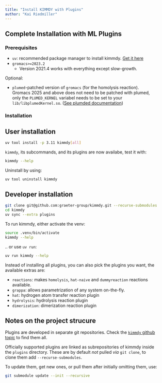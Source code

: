 ```yaml
---
title: "Install KIMMDY with Plugins"
author: "Kai Riedmiller"
---
```


## Complete Installation with ML Plugins

### Prerequisites

- `uv`: recommended package manager to install kimmdy. [Get it here](https://docs.astral.sh/uv/getting-started/installation/)
- `gromacs>=2023.2` 
  - Version 2021.4 works with everything except slow-growth.

Optional:

- `plumed`-patched version of `gromacs` (for the homolysis reaction).
  Gromacs 2025 and above does not need to be patched with plumed, 
only the `PLUMED_KERNEL` variabel needs to be set to your `lib/libplumedKernel.so`.
    ([See plumded documentation](https://www.plumed.org/doc-v2.9/user-doc/html/_installation.html))

### Installation

::: {.panel-tabset}

## User installation

```bash
uv tool install -p 3.11 kimmdy[all]
```

`kimmdy`, its subcommands, and its plugins are now availabe, test it with:

```bash
kimmdy --help
```

Uninstall by using:

```bash
uv tool uninstall kimmdy
```


## Developer installation

```bash
git clone git@github.com:graeter-group/kimmdy.git --recurse-submodules
cd kimmdy
uv sync --extra plugins
```

To run kimmdy, either activate the venv:

```bash
source .venv/bin/activate
kimmdy --help
```

.. or use `uv run`:

```bash
uv run kimmdy --help
```
:::

Instead of installing all plugins, you can also pick the plugins you want, 
the available extras are:

- `reactions`: makes `homolysis`, `hat-naive`  and `dummyreaction` reactions available.
- `grappa`: allows parametrization of any system on-the-fly.
- `hat`: hydrogen atom transfer reaction plugin
- `hydrolysis`: hydrolysis reaction plugin
- `dimerization`: dimerization reaction plugin

## Notes on the project strucure

Plugins are developed in separate git repositories.
Check the [`kimmdy` github topic](https://github.com/topics/kimmdy) to find them all.

Officially supported plugins are linked as subrepositories of kimmdy inside 
the `plugins` directory.
These are by default *not* pulled *via* `git clone`, to clone them add `--recurse-submodules`.

To update them, get new ones, or pull them after initially omitting them, use:  
```bash
git submodule update --init --recursive
```




